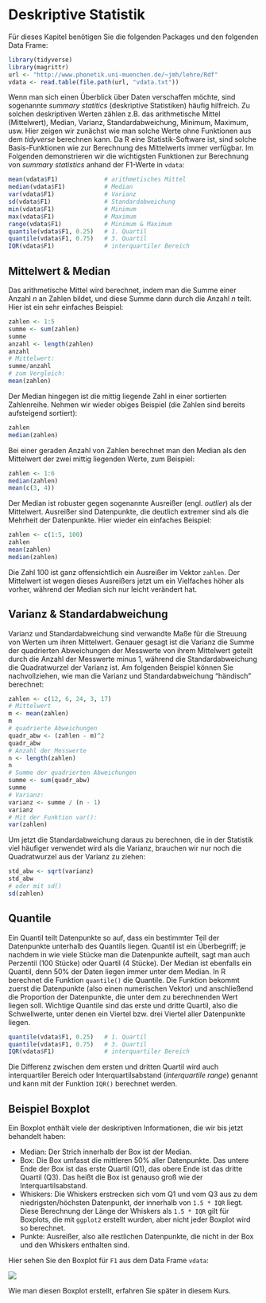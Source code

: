 # Deskriptive Statistik

Für dieses Kapitel benötigen Sie die folgenden Packages und den folgenden Data Frame:

```r
library(tidyverse)
library(magrittr)
url <- "http://www.phonetik.uni-muenchen.de/~jmh/lehre/Rdf"
vdata <- read.table(file.path(url, "vdata.txt"))
```

Wenn man sich einen Überblick über Daten verschaffen möchte, sind sogenannte *summary statitics* (deskriptive Statistiken) häufig hilfreich. Zu solchen deskriptiven Werten zählen z.B. das arithmetische Mittel (Mittelwert), Median, Varianz, Standardabweichung, Minimum, Maximum, usw. Hier zeigen wir zunächst wie man solche Werte ohne Funktionen aus dem *tidyverse* berechnen kann. Da R eine Statistik-Software ist, sind solche Basis-Funktionen wie zur Berechnung des Mittelwerts immer verfügbar. Im Folgenden demonstrieren wir die wichtigsten Funktionen zur Berechnung von *summary statistics* anhand der F1-Werte in `vdata`:

```r
mean(vdata$F1)             # arithmetisches Mittel
median(vdata$F1)           # Median
var(vdata$F1)              # Varianz
sd(vdata$F1)               # Standardabweichung
min(vdata$F1)              # Minimum
max(vdata$F1)              # Maximum
range(vdata$F1)            # Minimum & Maximum
quantile(vdata$F1, 0.25)   # 1. Quartil
quantile(vdata$F1, 0.75)   # 3. Quartil
IQR(vdata$F1)              # interquartiler Bereich
```

## Mittelwert & Median

Das arithmetische Mittel wird berechnet, indem man die Summe einer Anzahl $n$ an Zahlen bildet, und diese Summe dann durch die Anzahl $n$ teilt. Hier ist ein sehr einfaches Beispiel:

```r
zahlen <- 1:5
summe <- sum(zahlen)
summe
anzahl <- length(zahlen)
anzahl
# Mittelwert:
summe/anzahl
# zum Vergleich:
mean(zahlen)
```

Der Median hingegen ist die mittig liegende Zahl in einer sortierten Zahlenreihe. Nehmen wir wieder obiges Beispiel (die Zahlen sind bereits aufsteigend sortiert):

```r
zahlen
median(zahlen)
```

Bei einer geraden Anzahl von Zahlen berechnet man den Median als den Mittelwert der zwei mittig liegenden Werte, zum Beispiel:

```r
zahlen <- 1:6
median(zahlen)
mean(c(3, 4))
```

Der Median ist robuster gegen sogenannte Ausreißer (engl. *outlier*) als der Mittelwert. Ausreißer sind Datenpunkte, die deutlich extremer sind als die Mehrheit der Datenpunkte. Hier wieder ein einfaches Beispiel:

```r
zahlen <- c(1:5, 100)
zahlen
mean(zahlen)
median(zahlen)
```

Die Zahl 100 ist ganz offensichtlich ein Ausreißer im Vektor `zahlen`. Der Mittelwert ist wegen dieses Ausreißers jetzt um ein Vielfaches höher als vorher, während der Median sich nur leicht verändert hat.

## Varianz & Standardabweichung

Varianz und Standardabweichung sind verwandte Maße für die Streuung von Werten um ihren Mittelwert. Genauer gesagt ist die Varianz die Summe der quadrierten Abweichungen der Messwerte von ihrem Mittelwert geteilt durch die Anzahl der Messwerte minus 1, während die Standardabweichung die Quadratwurzel der Varianz ist. Am folgenden Beispiel können Sie nachvollziehen, wie man die Varianz und Standardabweichung "händisch" berechnet:

```r
zahlen <- c(12, 6, 24, 3, 17)
# Mittelwert
m <- mean(zahlen)
m
# quadrierte Abweichungen
quadr_abw <- (zahlen - m)^2
quadr_abw
# Anzahl der Messwerte
n <- length(zahlen)
n
# Summe der quadrierten Abweichungen
summe <- sum(quadr_abw)
summe
# Varianz:
varianz <- summe / (n - 1)
varianz
# Mit der Funktion var():
var(zahlen)
```

Um jetzt die Standardabweichung daraus zu berechnen, die in der Statistik viel häufiger verwendet wird als die Varianz, brauchen wir nur noch die Quadratwurzel aus der Varianz zu ziehen:

```r
std_abw <- sqrt(varianz)
std_abw
# oder mit sd()
sd(zahlen)
```

## Quantile

Ein Quantil teilt Datenpunkte so auf, dass ein bestimmter Teil der Datenpunkte unterhalb des Quantils liegen. Quantil ist ein Überbegriff; je nachdem in wie viele Stücke man die Datenpunkte aufteilt, sagt man auch Perzentil (100 Stücke) oder Quartil (4 Stücke). Der Median ist ebenfalls ein Quantil, denn 50% der Daten liegen immer unter dem Median. In R berechnet die Funktion `quantile()` die Quantile. Die Funktion bekommt zuerst die Datenpunkte (also einen numerischen Vektor) und anschließend die Proportion der Datenpunkte, die unter dem zu berechnenden Wert liegen soll. Wichtige Quantile sind das erste und dritte Quartil, also die Schwellwerte, unter denen ein Viertel bzw. drei Viertel aller Datenpunkte liegen. 

```r
quantile(vdata$F1, 0.25)   # 1. Quartil
quantile(vdata$F1, 0.75)   # 3. Quartil
IQR(vdata$F1)              # interquartiler Bereich
```

Die Differenz zwischen dem ersten und dritten Quartil wird auch interquartiler Bereich oder Interquartilsabstand (*interquartile range*) genannt und kann mit der Funktion `IQR()` berechnet werden.

## Beispiel Boxplot

Ein Boxplot enthält viele der deskriptiven Informationen, die wir bis jetzt behandelt haben:

- Median: Der Strich innerhalb der Box ist der Median.
- Box: Die Box umfasst die mittleren 50% aller Datenpunkte. Das untere Ende der Box ist das erste Quartil (Q1), das obere Ende ist das dritte Quartil (Q3). Das heißt die Box ist genauso groß wie der Interquartilsabstand.
- Whiskers: Die Whiskers erstrecken sich vom Q1 und vom Q3 aus zu dem niedrigsten/höchsten Datenpunkt, der innerhalb von `1.5 * IQR` liegt. Diese Berechnung der Länge der Whiskers als `1.5 * IQR` gilt für Boxplots, die mit `ggplot2` erstellt wurden, aber nicht jeder Boxplot wird so berechnet.
- Punkte: Ausreißer, also alle restlichen Datenpunkte, die nicht in der Box und den Whiskers enthalten sind.

Hier sehen Sie den Boxplot für `F1` aus dem Data Frame `vdata`:

![](img/boxplot.png)

Wie man diesen Boxplot erstellt, erfahren Sie später in diesem Kurs.

